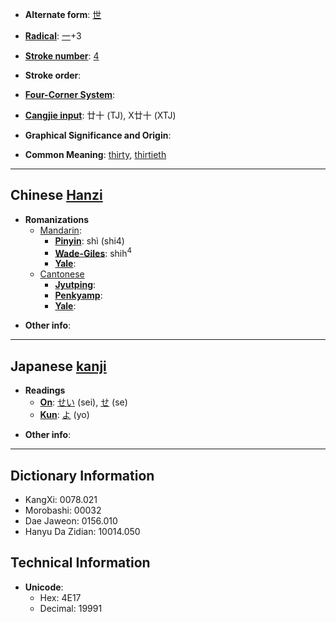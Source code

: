 * '''Alternate form''': [[世]]

* '''[[Wiktionary:Chinese radical index| Radical]]''': [[Wiktionary:Chinese radical index 一|一]]+3

* '''[[Wiktionary:Chinese total strokes index|Stroke number]]''': [[Wiktionary:Chinese total strokes index 4|4]]

* '''Stroke order''': 

* '''[[Wiktionary:Chinese four corner index|Four-Corner System]]''': 

* '''[[Wiktionary:Chinese Cangjie index|Cangjie input]]''': 廿十 (TJ), X廿十 (XTJ)

* '''Graphical Significance and Origin''': 

* '''Common Meaning''': [[thirty]], [[thirtieth]]

----

== Chinese [[Hanzi]] ==

* '''Romanizations'''
** [[Mandarin]]:
*** '''[[Pinyin]]''': shì (shi4)
*** '''[[Wade-Giles]]''': shih<sup>4</sup>
*** '''[[Yale]]''': 
**[[Cantonese]]
***'''[[Jyutping]]''':
***'''[[Penkyamp]]''': 
***'''[[Yale]]''': 

* '''Other info''': 

----

== Japanese [[kanji]] ==

* '''Readings'''
** '''[[On]]''': [[せい]] (sei), [[せ]] (se)
** '''[[Kun]]''': [[よ]] (yo)

* '''Other info''':  

----

== Dictionary Information ==

* KangXi: 0078.021
* Morobashi: 00032
* Dae Jaweon: 0156.010
* Hanyu Da Zidian: 10014.050

== Technical Information ==

* '''Unicode''':
** Hex: 4E17
** Decimal: 19991
